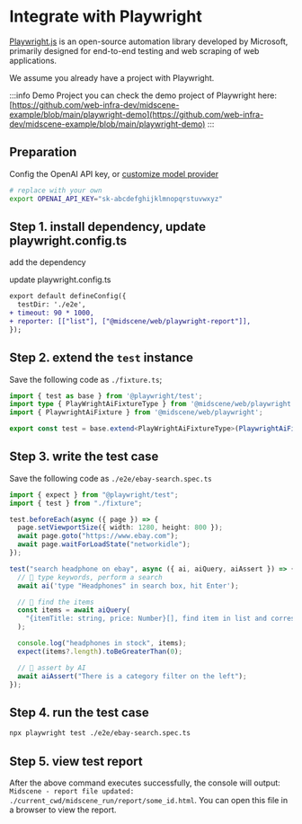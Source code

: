 # Integrate with Playwright


[Playwright.js](https://playwright.com/) is an open-source automation library developed by Microsoft, primarily designed for end-to-end testing and web scraping of web applications.

We assume you already have a project with Playwright.

:::info Demo Project
you can check the demo project of Playwright here: [https://github.com/web-infra-dev/midscene-example/blob/main/playwright-demo](https://github.com/web-infra-dev/midscene-example/blob/main/playwright-demo)
:::

## Preparation

Config the OpenAI API key, or [customize model provider](../usage/model-provider.html)

```bash
# replace with your own
export OPENAI_API_KEY="sk-abcdefghijklmnopqrstuvwxyz"
```

## Step 1. install dependency, update playwright.config.ts

add the dependency

<PackageManagerTabs command="install @midscene/web --save-dev" />

update playwright.config.ts

```diff
export default defineConfig({
  testDir: './e2e',
+ timeout: 90 * 1000,
+ reporter: [["list"], ["@midscene/web/playwright-report"]],
});
```

## Step 2. extend the `test` instance

Save the following code as `./fixture.ts`;

```typescript
import { test as base } from '@playwright/test';
import type { PlayWrightAiFixtureType } from '@midscene/web/playwright';
import { PlaywrightAiFixture } from '@midscene/web/playwright';

export const test = base.extend<PlayWrightAiFixtureType>(PlaywrightAiFixture());
```

## Step 3. write the test case

Save the following code as `./e2e/ebay-search.spec.ts`

```typescript title="./e2e/ebay-search.spec.ts"
import { expect } from "@playwright/test";
import { test } from "./fixture";

test.beforeEach(async ({ page }) => {
  page.setViewportSize({ width: 1280, height: 800 });
  await page.goto("https://www.ebay.com");
  await page.waitForLoadState("networkidle");
});

test("search headphone on ebay", async ({ ai, aiQuery, aiAssert }) => {
  // 👀 type keywords, perform a search
  await ai('type "Headphones" in search box, hit Enter');

  // 👀 find the items
  const items = await aiQuery(
    "{itemTitle: string, price: Number}[], find item in list and corresponding price"
  );

  console.log("headphones in stock", items);
  expect(items?.length).toBeGreaterThan(0);

  // 👀 assert by AI
  await aiAssert("There is a category filter on the left");
});

```

## Step 4. run the test case

```bash
npx playwright test ./e2e/ebay-search.spec.ts
```

## Step 5. view test report

After the above command executes successfully, the console will output: `Midscene - report file updated: ./current_cwd/midscene_run/report/some_id.html`. You can open this file in a browser to view the report.
